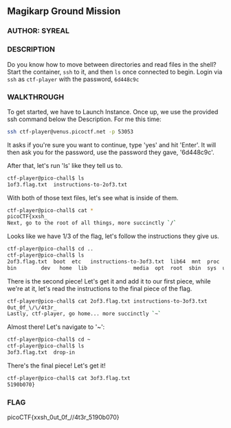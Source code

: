 ## Magikarp Ground Mission

### AUTHOR: SYREAL
### DESCRIPTION
Do you know how to move between directories and read files in the shell? Start the container, `ssh` to it, and then `ls` once connected to begin. Login via `ssh` as `ctf-player` with the password, `6d448c9c`

### WALKTHROUGH
To get started, we have to Launch Instance. Once up, we use the provided ssh command below the Description.
For me this time: 
```bash
ssh ctf-player@venus.picoctf.net -p 53053
```
It asks if you're sure you want to continue, type 'yes' and hit 'Enter'.
It will then ask you for the password, use the password they gave, '6d448c9c'.

After that, let's run 'ls' like they tell us to.

```bash 
ctf-player@pico-chall$ ls
1of3.flag.txt  instructions-to-2of3.txt
```
With both of those text files, let's see what is inside of them.
```bash
ctf-player@pico-chall$ cat *
picoCTF{xxsh_
Next, go to the root of all things, more succinctly `/`
```
Looks like we have 1/3 of the flag, let's follow the instructions they give us.

```bash
ctf-player@pico-chall$ cd ..
ctf-player@pico-chall$ ls
2of3.flag.txt  boot  etc   instructions-to-3of3.txt  lib64  mnt  proc  run   srv  tmp  var
bin	       dev   home  lib			     media  opt  root  sbin  sys  usr
```
There is the second piece! Let's get it and add it to our first piece, while we're at it, let's read the instructions to the final piece of the flag.
```bash
ctf-player@pico-chall$ cat 2of3.flag.txt instructions-to-3of3.txt
0ut_0f_\/\/4t3r_
Lastly, ctf-player, go home... more succinctly `~`
```
Almost there! Let's navigate to '~':
```bash
ctf-player@pico-chall$ cd ~
ctf-player@pico-chall$ ls
3of3.flag.txt  drop-in
```
There's the final piece! Let's get it!
```bash
ctf-player@pico-chall$ cat 3of3.flag.txt
5190b070}
```

### FLAG
picoCTF{xxsh_0ut_0f_\/\/4t3r_5190b070}